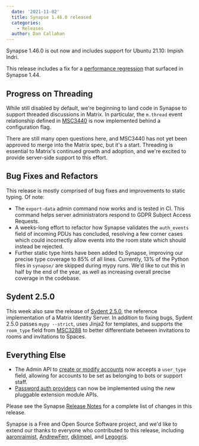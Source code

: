 ```yaml
---
  date: '2021-11-02'
  title: Synapse 1.46.0 released
  categories:
    - Releases
  author: Dan Callahan
---
```


Synapse 1.46.0 is out now and includes support for Ubuntu 21.10: Impish Indri.

This release includes a fix for a [performance regression](https://github.com/matrix-org/synapse/issues/11049) that surfaced in Synapse 1.44.

## Progress on Threading

While still disabled by default, we're beginning to land code in Synapse to support threaded discussions in Matrix. In particular, the `m.thread` event relationship defined in [MSC3440](https://github.com/matrix-org/matrix-doc/pull/3440) is now implemented behind a configuration flag.

There are still many open questions here, and MSC3440 has not yet been approved to merge into the Matrix spec, but it's a start. Threading is essential to Matrix's continued growth and adoption, and we're excited to provide server-side support to this effort.

## Bug Fixes and Refactors

This release is mostly comprised of bug fixes and improvements to static typing. Of note:

- The `export-data` admin command now works and is tested in CI. This command helps server administrators respond to GDPR Subject Access Requests.
- A weeks-long effort to refactor how Synapse validates the `auth_events` field of incoming PDUs has concluded, resolving a few corner cases which could incorrectly allow events into the room state which should instead be rejected.
- Further static type hints have been added to Synapse, improving our precise type coverage to 85% of all lines. Currently, 13% of the Python files in `synapse/` are skipped during mypy runs. We'd like to cut this in half by the end of the year, as well as increasing overall precise coverage in the codebase.

## Sydent 2.5.0

This week also saw the release of [Sydent 2.5.0](https://github.com/matrix-org/sydent/releases/tag/v2.5.0), the reference implementation of a Matrix Identity Server. In addition to fixing bugs, Sydent 2.5.0 passes `mypy --strict`, uses Jinja2 for templates, and supports the `room_type` field from [MSC3288](https://github.com/matrix-org/matrix-doc/pull/3288) to better differentiate between invitations to rooms and invitations to Spaces.

## Everything Else

* The Admin API to [create or modify accounts](https://matrix-org.github.io/synapse/v1.46/admin_api/user_admin_api.html#create-or-modify-account) now accepts a `user_type` field, allowing for accounts to be set as belonging to bots or support staff.
* [Password auth providers](https://matrix-org.github.io/synapse/v1.46/modules/password_auth_provider_callbacks.html) can now be implemented using the new pluggable extension module APIs.

Please see the Synapse [Release Notes](https://github.com/matrix-org/synapse/blob/v1.46.0/CHANGES.md) for a complete list of changes in this release.

Synapse is a Free and Open Source Software project, and we'd like to extend our thanks to everyone who contributed to this release, including [aaronraimist](https://github.com/aaronraimist), [AndrewFerr](https://github.com/AndrewFerr), [dklimpel](https://github.com/dklimpel), and [Legogris](https://github.com/Legogris).
